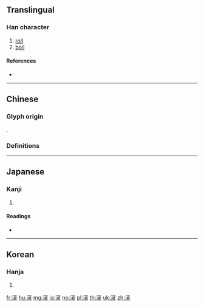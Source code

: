 {{character info/new}}
{{also|滾}}

==Translingual==

===Han character===
{{Han char|rn=85|rad=水|as=11|sn=14|four=|canj=EYCV,XEYCV|ids=⿰氵衮}}

# [[roll]]
# [[boil]]

====References====
* {{Han ref|kx=0643.241|dkj=18063|hdz=31705.040|uh=6EDA|ud=28378}}

----

==Chinese==

===Glyph origin===
{{Han etym}}
{{Han compound|水|衮|c1=s|c2=p|ls=psc}}.

===Definitions===
{{zh-see|滾}}

----

==Japanese==

===Kanji===
{{ja-kanji|grade=|rs=水11}}

# {{defn|lang=ja|sort=水11}}

====Readings====
* {{ja-readings|on=[[こん]] (kon)|kun=[[たぎる]] (tagiru)}}

----

==Korean==

===Hanja===
{{ko-hanja|hangeul=곤|eumhun=|rv=gon|mr=kon|y=kon}}

# {{defn|lang=ko|sort=水11}}

[[fr:滚]]
[[hu:滚]]
[[mg:滚]]
[[ja:滚]]
[[no:滚]]
[[pl:滚]]
[[th:滚]]
[[uk:滚]]
[[zh:滚]]